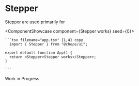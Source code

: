 

# Stepper

Stepper are used primarily for

<ComponentShowcase component={<Stepper>Stepper works</Stepper>} seed={0}>
   <div>

    ```tsx filename="app.tsx" {1,4} copy
      import { Stepper } from "@chepe/ui";

    export default function App() {
      return <Stepper>Stepper works</Stepper>;
    }

    ```

  </div>
</ComponentShowcase>

<Callout emoji="⚠️" type="warning">
  Work in Progress
</Callout>
